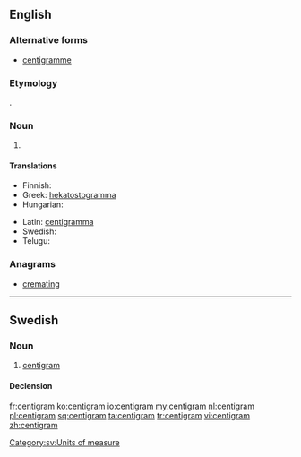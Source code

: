 ==English==

===Alternative forms===
* [[centigramme]]

===Etymology===
{{prefix|centi|gram}}.

===Noun===
{{en-noun}}

# {{SI-unit|centi|gram|mass}}

====Translations====
{{trans-top|a metric measurement of 1/100 of a gram}}
* Finnish: {{t+|fi|senttigramma}}
* Greek: [[hekatostogramma]]
* Hungarian: {{t-|hu|centigramm}}
{{trans-mid}}
* Latin: [[centigramma]]
* Swedish: {{t-|sv|centigram|n}}
* Telugu: {{t-|te|సెంటీగ్రాము}}
{{trans-bottom}}

===Anagrams===
* [[cremating#English|cremating]]

----

==Swedish==

===Noun===
{{sv-noun|g=n}}

# [[#English|centigram]]

====Declension====
{{sv-noun-irreg-n|2=centigrammet|3=centigram|4=centigrammen}}

[[Category:sv:Units of measure]]

[[fr:centigram]]
[[ko:centigram]]
[[io:centigram]]
[[my:centigram]]
[[nl:centigram]]
[[pl:centigram]]
[[sq:centigram]]
[[ta:centigram]]
[[tr:centigram]]
[[vi:centigram]]
[[zh:centigram]]